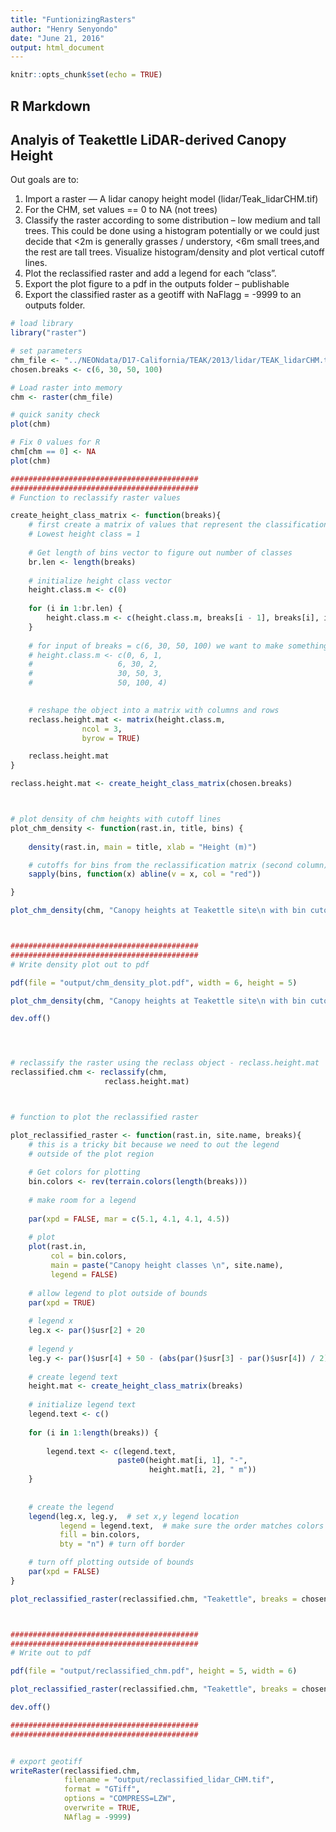 ```yaml
---
title: "FuntionizingRasters"
author: "Henry Senyondo"
date: "June 21, 2016"
output: html_document
---
```


```r
knitr::opts_chunk$set(echo = TRUE)
```

## R Markdown

## Analyis of Teakettle LiDAR-derived Canopy Height

Out goals are to:

1. Import a raster — A lidar canopy height model (lidar/Teak_lidarCHM.tif)
1. For the CHM, set values == 0 to NA (not trees)
1. Classify the raster according to some distribution – low medium and tall trees. This could be done using a histogram potentially or we could just decide that <2m is generally grasses / understory, <6m small trees,and the rest are tall trees. Visualize histogram/density and plot vertical cutoff lines.
1. Plot the reclassified raster and add a legend for each “class”. 
1. Export the plot figure to a pdf in the outputs folder – publishable
1. Export the classified raster as a geotiff with NaFlagg = -9999 to an outputs folder.


```r
# load library
library("raster")

# set parameters
chm_file <- "../NEONdata/D17-California/TEAK/2013/lidar/TEAK_lidarCHM.tif"
chosen.breaks <- c(6, 30, 50, 100)

# Load raster into memory
chm <- raster(chm_file)

# quick sanity check
plot(chm)

# Fix 0 values for R
chm[chm == 0] <- NA
plot(chm)

##########################################
##########################################
# Function to reclassify raster values

create_height_class_matrix <- function(breaks){
	# first create a matrix of values that represent the classification ranges
	# Lowest height class = 1
	
	# Get length of bins vector to figure out number of classes
	br.len <- length(breaks)
	
	# initialize height class vector
	height.class.m <- c(0)
	
	for (i in 1:br.len) {
		height.class.m <- c(height.class.m, breaks[i - 1], breaks[i], i)
	}
	
	# for input of breaks = c(6, 30, 50, 100) we want to make something like this:
	# height.class.m <- c(0, 6, 1, 
	# 					6, 30, 2, 
	# 					30, 50, 3, 
	# 					50, 100, 4)

	
	# reshape the object into a matrix with columns and rows
	reclass.height.mat <- matrix(height.class.m, 
                ncol = 3, 
                byrow = TRUE)

	reclass.height.mat
}

reclass.height.mat <- create_height_class_matrix(chosen.breaks)



# plot density of chm heights with cutoff lines
plot_chm_density <- function(rast.in, title, bins) {
	
	density(rast.in, main = title, xlab = "Height (m)")

	# cutoffs for bins from the reclassification matrix (second column)
	sapply(bins, function(x) abline(v = x, col = "red"))

}

plot_chm_density(chm, "Canopy heights at Teakettle site\n with bin cutoffs in red", chosen.breaks)



##########################################
##########################################
# Write density plot out to pdf

pdf(file = "output/chm_density_plot.pdf", width = 6, height = 5)

plot_chm_density(chm, "Canopy heights at Teakettle site\n with bin cutoffs in red", chosen.breaks)

dev.off()




# reclassify the raster using the reclass object - reclass.height.mat
reclassified.chm <- reclassify(chm, 
                     reclass.height.mat)



# function to plot the reclassified raster

plot_reclassified_raster <- function(rast.in, site.name, breaks){
	# this is a tricky bit because we need to out the legend
	# outside of the plot region
	
	# Get colors for plotting
	bin.colors <- rev(terrain.colors(length(breaks)))
	
	# make room for a legend
	 
	par(xpd = FALSE, mar = c(5.1, 4.1, 4.1, 4.5))
	
	# plot
	plot(rast.in,
	     col = bin.colors,
	     main = paste("Canopy height classes \n", site.name),
	     legend = FALSE)
	
	# allow legend to plot outside of bounds
	par(xpd = TRUE)
	
	# legend x
	leg.x <- par()$usr[2] + 20
	
	# legend y
	leg.y <- par()$usr[4] + 50 - (abs(par()$usr[3] - par()$usr[4]) / 2) 
	
	# create legend text
	height.mat <- create_height_class_matrix(breaks)
	
	# initialize legend text
	legend.text <- c()
	
	for (i in 1:length(breaks)) {
		
		legend.text <- c(legend.text, 
						paste0(height.mat[i, 1], "-", 
							   height.mat[i, 2], " m"))
	}
	
	
	# create the legend
	legend(leg.x, leg.y,  # set x,y legend location
	       legend = legend.text,  # make sure the order matches colors
	       fill = bin.colors,
	       bty = "n") # turn off border

	# turn off plotting outside of bounds
	par(xpd = FALSE)
}

plot_reclassified_raster(reclassified.chm, "Teakettle", breaks = chosen.breaks)



##########################################
##########################################
# Write out to pdf

pdf(file = "output/reclassified_chm.pdf", height = 5, width = 6)

plot_reclassified_raster(reclassified.chm, "Teakettle", breaks = chosen.breaks)

dev.off()

##########################################
##########################################


# export geotiff
writeRaster(reclassified.chm,
            filename = "output/reclassified_lidar_CHM.tif",
            format = "GTiff",
            options = "COMPRESS=LZW",
            overwrite = TRUE,
            NAflag = -9999)


```
